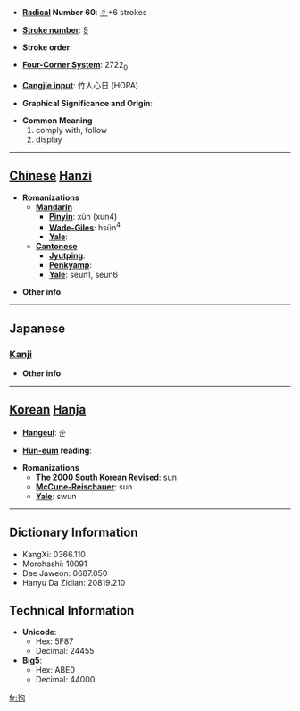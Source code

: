* '''[[Wiktionary:Chinese radical index| Radical]] Number 60''': [[Wiktionary:Chinese radical index 彳|彳]]+6 strokes

* '''[[Wiktionary:Chinese total strokes index|Stroke number]]''': [[Wiktionary:Chinese total strokes index 9|9]]

* '''Stroke order''': 

* '''[[Wiktionary:Chinese four corner index|Four-Corner System]]''': 2722<sub>0</sub>

* '''[[Wiktionary:Chinese Cangjie index|Cangjie input]]''': 竹人心日 (HOPA)

* '''Graphical Significance and Origin''': 

* '''Common Meaning'''
*#comply with, follow
*# display


----

== [[Chinese]] [[Hanzi]] ==

* '''Romanizations'''
** '''[[Mandarin]]'''
*** '''[[Pinyin]]''': xùn (xun4)
*** '''[[Wade-Giles]]''': hsün<sup>4</sup>
*** '''[[Yale]]''': 
** '''[[Cantonese]]'''
*** '''[[Jyutping]]''':
*** '''[[Penkyamp]]''': 
*** '''[[Yale]]''': seun1, seun6

* '''Other info''': 

----

==Japanese==
===[[Kanji]]===
{{kanji|on readings=[[しゅん]] (shun), [[じゅん]] (jun)
|kun readings=[[となえる]] (tonaeru), [[あまねし]] (amaneshi), [[したがう]] (shitagau)
}}

* '''Other info''':  

----

== [[Korean]] [[Hanja]] ==

* '''[[Hangeul]]''': 순

* '''[[Hun-eum]] reading''': 

* '''Romanizations'''
** '''[[The 2000 South Korean Revised Romanization|The 2000 South Korean Revised]]''': sun
** '''[[McCune-Reischauer]]''': sun
** '''[[Yale]]''': swun

----

== Dictionary Information ==

* KangXi: 0366.110
* Morohashi: 10091
* Dae Jaweon: 0687.050
* Hanyu Da Zidian: 20819.210

== Technical Information ==

* '''Unicode''':
** Hex: 5F87
** Decimal: 24455
* '''Big5''':
** Hex: ABE0
** Decimal: 44000

[[fr:徇]]